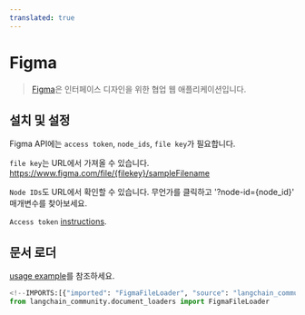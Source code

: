 ```yaml
---
translated: true
---
```


# Figma

>[Figma](https://www.figma.com/)은 인터페이스 디자인을 위한 협업 웹 애플리케이션입니다.

## 설치 및 설정

Figma API에는 `access token`, `node_ids`, `file key`가 필요합니다.

`file key`는 URL에서 가져올 수 있습니다. https://www.figma.com/file/{filekey}/sampleFilename

`Node IDs`도 URL에서 확인할 수 있습니다. 무언가를 클릭하고 '?node-id=\{node_id}' 매개변수를 찾아보세요.

`Access token` [instructions](https://help.figma.com/hc/en-us/articles/8085703771159-Manage-personal-access-tokens).

## 문서 로더

[usage example](/docs/integrations/document_loaders/figma)를 참조하세요.

```python
<!--IMPORTS:[{"imported": "FigmaFileLoader", "source": "langchain_community.document_loaders", "docs": "https://api.python.langchain.com/en/latest/document_loaders/langchain_community.document_loaders.figma.FigmaFileLoader.html", "title": "Figma"}]-->
from langchain_community.document_loaders import FigmaFileLoader
```

